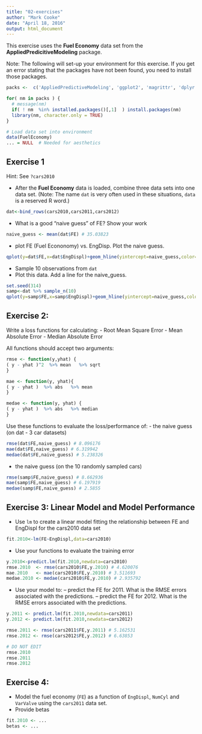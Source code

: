 ```yaml
---
title: "02-exercises"
author: "Mark Cooke"
date: "April 18, 2016"
output: html_document
---
```


This exercise uses the **Fuel Economy** data set from the **AppliedPredicitiveModeling** package.

Note: The following will set-up your environment for this exercise. If you get an error stating that the packages have not been found, you need to install those packages.


```r

packs <-  c('AppliedPredictiveModeling', 'ggplot2', 'magrittr', 'dplyr')

for( nm in packs ) { 
  # message(nm)
  if( ! nm  %in% installed.packages()[,1]  ) install.packages(nm)
  library(nm, character.only = TRUE)
}

# Load data set into environment
data(FuelEconomy)
... = NULL  # Needed for aesthetics 

```


## Exercise 1

Hint: See `?cars2010`


- After the **Fuel Economy** data is loaded, combine three data sets into one data set. (Note: The name `dat` is very often used in these situations, `data` is a reserved R word.)  

```r
dat<-bind_rows(cars2010,cars2011,cars2012)
```

- What is a good "naive guess" of FE? Show your work

```r
naive_guess <- mean(dat$FE) # 35.03823
```

- plot FE (Fuel Econonomy) vs. EngDisp. Plot the naive guess.

```r
qplot(y=dat$FE,x=dat$EngDispl)+geom_hline(yintercept=naive_guess,color="red")
```

[id]: 02-ml-fundamentals/eng_displ_dat.png "Fuel Efficiency vs. Eng Displ (all car data)"

- Sample 10 observations from `dat`
- Plot this data. Add a line for the naive_guess. 

```r
set.seed(314) 
samp<-dat %>% sample_n(10)
qplot(y=samp$FE,x=samp$EngDispl)+geom_hline(yintercept=naive_guess,color="red") 
```


## Exercise 2:


Write a loss functions for calculating:
- Root Mean Square Error
- Mean Absolute Error
- Median Absolute Error

All functions should accept two arguments: 


```r

rmse <- function(y,yhat) {
( y - yhat )^2  %>% mean   %>% sqrt 
}
```

```r
mae <- function(y, yhat){
( y - yhat )  %>% abs   %>% mean 
}
```

```r
medae <- function(y, yhat) { 
( y - yhat )  %>% abs   %>% median
}
```


Use these functions to evaluate the loss/performance of:
- the naive guess (on dat - 3 car datasets)
```r
rmse(dat$FE,naive_guess) # 8.096176
mae(dat$FE,naive_guess) # 6.319942
medae(dat$FE,naive_guess) # 5.238326
```
- the naive guess (on the 10 randomly sampled cars)
```r
rmse(samp$FE,naive_guess) # 8.662936
mae(samp$FE,naive_guess) # 6.197919
medae(samp$FE,naive_guess) # 2.5855
```

## Exercise 3: Linear Model and Model Performance 

- Use `lm` to create a linear model fitting the relationship between FE and EngDispl for the cars2010 data set


```r
fit.2010<-lm(FE~EngDispl,data=cars2010)
```

- Use your functions to evaluate the training error
```r
y.2010<-predict.lm(fit.2010,newdata=cars2010)
rmse.2010  <- rmse(cars2010$FE,y.2010) # 4.620076
mae.2010   <- mae(cars2010$FE,y.2010) # 3.511693
medae.2010 <- medae(cars2010$FE,y.2010) # 2.935792
```

- Use your model to:
-- predict the FE for 2011. What is the RMSE errors associated with the predictions.
-- predict the FE for 2012. What is the RMSE errors associated with the predictions.

```r
y.2011 <- predict.lm(fit.2010,newdata=cars2011)
y.2012 <- predict.lm(fit.2010,newdata=cars2012)

rmse.2011 <- rmse(cars2011$FE,y.2011) # 5.162531
rmse.2012 <- rmse(cars2012$FE,y.2012) # 6.63853

```


```r
# DO NOT EDIT 
rmse.2010 
rmse.2011
rmse.2012
```


## Exercise 4: 

- Model the fuel economy (`FE`) as a function of `EngDispl`, `NumCyl` and `VarValve` using the `cars2011` data set.  
- Provide betas


```r
fit.2010 <- ...
betas <- ...
```
